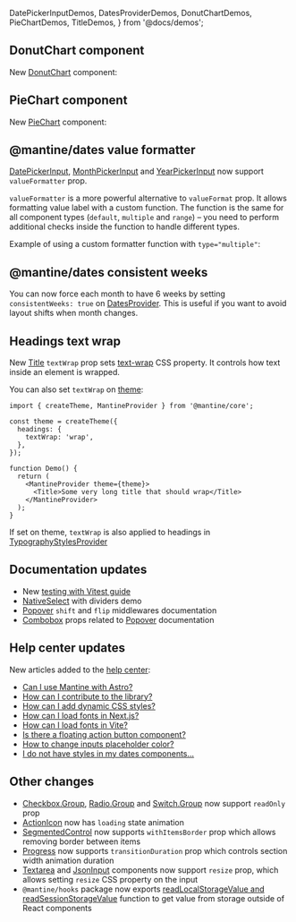   DatePickerInputDemos,
  DatesProviderDemos,
  DonutChartDemos,
  PieChartDemos,
  TitleDemos,
} from '@docs/demos';


## DonutChart component

New [DonutChart](/charts/donut-chart) component:

<Demo data={DonutChartDemos.usage} />

## PieChart component

New [PieChart](/charts/pie-chart) component:

<Demo data={PieChartDemos.usage} />

## @mantine/dates value formatter

[DatePickerInput](/dates/date-picker-input), [MonthPickerInput](/dates/month-picker-input) and
[YearPickerInput](/dates/year-picker-input) now support `valueFormatter` prop.

`valueFormatter` is a more powerful alternative to `valueFormat` prop.
It allows formatting value label with a custom function.
The function is the same for all component types (`default`, `multiple` and `range`)
– you need to perform additional checks inside the function to handle different types.

Example of using a custom formatter function with `type="multiple"`:

<Demo data={DatePickerInputDemos.valueFormatter} />

## @mantine/dates consistent weeks

You can now force each month to have 6 weeks by setting `consistentWeeks: true` on
[DatesProvider](/dates/getting-started). This is useful if you want to avoid layout
shifts when month changes.

<Demo data={DatesProviderDemos.consistentWeeks} />

## Headings text wrap

New [Title](/core/title) `textWrap` prop sets [text-wrap](https://developer.mozilla.org/en-US/docs/Web/CSS/text-wrap)
CSS property. It controls how text inside an element is wrapped.

<Demo data={TitleDemos.textWrap} />

You can also set `textWrap` on [theme](/theming/theme-object):

```tsx
import { createTheme, MantineProvider } from '@mantine/core';

const theme = createTheme({
  headings: {
    textWrap: 'wrap',
  },
});

function Demo() {
  return (
    <MantineProvider theme={theme}>
      <Title>Some very long title that should wrap</Title>
    </MantineProvider>
  );
}
```

If set on theme, `textWrap` is also applied to headings in [TypographyStylesProvider](/core/typography-styles-provider)

## Documentation updates

- New [testing with Vitest guide](/guides/vitest/)
- [NativeSelect](/core/native-select/#with-dividers) with dividers demo
- [Popover](/core/popover/#middlewares) `shift` and `flip` middlewares documentation
- [Combobox](/core/combobox/#popover-props) props related to [Popover](/core/popover) documentation

## Help center updates

New articles added to the [help center](https://help.mantine.dev):

- [Can I use Mantine with Astro?](https://help.mantine.dev/q/can-i-use-mantine-with-astro)
- [How can I contribute to the library?](https://help.mantine.dev/q/how-can-i-contribute)
- [How can I add dynamic CSS styles?](https://help.mantine.dev/q/dynamic-css-styles)
- [How can I load fonts in Next.js?](https://help.mantine.dev/q/next-load-fonts)
- [How can I load fonts in Vite?](https://help.mantine.dev/q/vite-load-fonts)
- [Is there a floating action button component?](https://help.mantine.dev/q/floating-action-button)
- [How to change inputs placeholder color?](https://help.mantine.dev/q/inputs-placeholder-color)
- [I do not have styles in my dates components...](https://help.mantine.dev/q/dates-missing-styles)

## Other changes

- [Checkbox.Group](/core/checkbox), [Radio.Group](/core/radio) and [Switch.Group](/core/switch) now support `readOnly` prop
- [ActionIcon](/core/action-icon) now has `loading` state animation
- [SegmentedControl](/core/segmented-control) now supports `withItemsBorder` prop which allows removing border between items
- [Progress](/core/progress) now supports `transitionDuration` prop which controls section width animation duration
- [Textarea](/core/textarea) and [JsonInput](/core/json-input) components now support `resize` prop, which allows setting `resize` CSS property on the input
- `@mantine/hooks` package now exports [readLocalStorageValue and readSessionStorageValue](hooks/use-local-storage/#read-storage-value) function to get value from storage outside of React components
